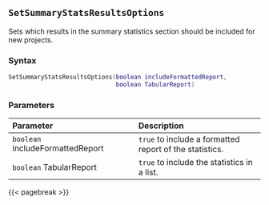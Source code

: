 ## `SetSummaryStatsResultsOptions`

Sets which results in the summary statistics section should be included for new projects.

### Syntax {-}

``` .lua
SetSummaryStatsResultsOptions(boolean includeFormattedReport,
                              boolean TabularReport)
```

### Parameters {-}

**Parameter** | **Description**
| :-- | :-- |
|`boolean` includeFormattedReport | `true` to include a formatted report of the statistics. | 
|`boolean` TabularReport | `true` to include the statistics in a list. |

{{< pagebreak >}}